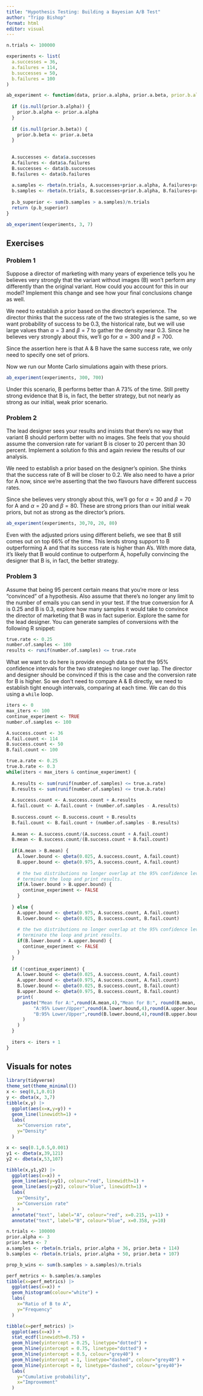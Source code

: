 ---
title: "Hypothesis Testing: Building a Bayesian A/B Test"
author: "Tripp Bishop"
format: html
editor: visual
---


```{r}
n.trials <- 100000

experiments <- list(
  a.successes = 36,
  a.failures = 114,
  b.successes = 50,
  b.failures = 100
)

ab_experiment <- function(data, prior.a.alpha, prior.a.beta, prior.b.alpha=NULL, prior.b.beta=NULL) {
  
  if (is.null(prior.b.alpha)) {
    prior.b.alpha <- prior.a.alpha
  }
  
  if (is.null(prior.b.beta)) {
    prior.b.beta <- prior.a.beta
  }
  
  
  A.successes <- data$a.successes
  A.failures <- data$a.failures
  B.successes <- data$b.successes
  B.failures <- data$b.failures
  
  a.samples <- rbeta(n.trials, A.successes+prior.a.alpha, A.failures+prior.a.beta)
  b.samples <- rbeta(n.trials, B.successes+prior.b.alpha, B.failures+prior.b.beta)
  
  p.b_superior <- sum(b.samples > a.samples)/n.trials
  return (p.b_superior)
}

ab_experiment(experiments, 3, 7)
```



## Exercises

### Problem 1
Suppose a director of marketing with many years of experience tells you he believes very strongly that the variant without images (B) won't perform any differently than the original variant. How could you account for this in our model? Implement this change and see how your final conclusions change as well.

We need to establish a prior based on the director's experience. The director thinks that the success rate of the two strategies is the same, so we want probability of success to be 0.3, the historical rate, but we will use large values than $\alpha=3$ and $\beta=7$ to gather the density near 0.3. Since he believes very strongly about this, we'll go for $\alpha=300$ and $\beta=700$.

Since the assertion here is that A & B have the same success rate, we only need to specify one set of priors.

Now we run our Monte Carlo simulations again with these priors.
```{r problem 1}
ab_experiment(experiments, 300, 700)
```
Under this scenario, B performs better than A 73% of the time. Still pretty strong evidence that B is, in fact, the better strategy, but not nearly as strong as our initial, weak prior scenario.

### Problem 2
The lead designer sees your results and insists that there's no way that variant B should perform better with no images. She feels that you should assume the conversion rate for variant B is closer to 20 percent than 30 percent. Implement a solution fo this and again review the results of our analysis.

We need to establish a prior based on the designer's opinion. She thinks that the success rate of B will be closer to 0.2. We also need to have a prior for A now, since we're asserting that the two flavours have different success rates.

Since she believes very strongly about this, we'll go for $\alpha=30$ and $\beta=70$ for A and $\alpha=20$ and $\beta=80$. These are strong priors than our initial weak priors, but not as strong as the director's priors.

```{r problem 2}
ab_experiment(experiments, 30,70, 20, 80)
```
Even with the adjusted priors using different beliefs, we see that B still comes out on top 66% of the time. This lends strong support to B outperforming A and that its success rate is higher than A's. With more data, it's likely that B would continue to outperform A, hopefully convincing the designer that B is, in fact, the better strategy.

### Problem 3
Assume that being 95 percent certain means that you're more or less "convinced" of a hypothesis. Also assume that there's no longer any limit to the number of emails you can send in your test. If the true conversion for A is 0.25 and B is 0.3, explore how many samples it would take to convince the director of marketing that B was in fact superior. Explore the same for the lead designer. You can generate samples of conversions with the following R snippet:

```{r}
true.rate <- 0.25
number.of.samples <- 100
results <- runif(number.of.samples) <= true.rate
```

What we want to do here is provide enough data so that the 95% confidence intervals for the two strategies no longer over lap. The director and designer should be convinced if this is the case and the conversion rate for B is higher. So we don't need to compare A & B directly, we need to establish tight enough intervals, comparing at each time. We can do this using a `while` loop.

```{r}
iters <- 0
max_iters <- 100
continue_experiment <- TRUE
number.of.samples <- 100

A.success.count <- 36
A.fail.count <- 114
B.success.count <- 50
B.fail.count <- 100

true.a.rate <- 0.25
true.b.rate <- 0.3
while(iters < max_iters & continue_experiment) {
  
  A.results <- sum(runif(number.of.samples) <= true.a.rate)
  B.results <- sum(runif(number.of.samples) <= true.b.rate)
  
  A.success.count <- A.success.count + A.results
  A.fail.count <- A.fail.count + (number.of.samples - A.results)
  
  B.success.count <- B.success.count + B.results
  B.fail.count <- B.fail.count + (number.of.samples - B.results)
  
  A.mean <- A.success.count/(A.success.count + A.fail.count)
  B.mean <- B.success.count/(B.success.count + B.fail.count)
  
  if(A.mean > B.mean) {
    A.lower.bound <- qbeta(0.025, A.success.count, A.fail.count)
    B.upper.bound <- qbeta(0.975, A.success.count, A.fail.count)
    
    # the two distributions no longer overlap at the 95% confidence level,
    # terminate the loop and print results.
    if(A.lower.bound > B.upper.bound) {
      continue_experiment <- FALSE
    }
    
  } else {
    A.upper.bound <- qbeta(0.975, A.success.count, A.fail.count)
    B.lower.bound <- qbeta(0.025, B.success.count, B.fail.count)
    
    # the two distributions no longer overlap at the 95% confidence level,
    # terminate the loop and print results.
    if(B.lower.bound > A.upper.bound) {
      continue_experiment <- FALSE
    }
  }
  
  if (!continue_experiment) {
    A.lower.bound <- qbeta(0.025, A.success.count, A.fail.count)
    A.upper.bound <- qbeta(0.975, A.success.count, A.fail.count)
    B.lower.bound <- qbeta(0.025, B.success.count, B.fail.count)
    B.upper.bound <- qbeta(0.975, B.success.count, B.fail.count)
    print(
      paste("Mean for A:",round(A.mean,4),"Mean for B:", round(B.mean, 4),
          "A:95% Lower/Upper",round(A.lower.bound,4),round(A.upper.bound,4),
          "B:95% Lower/Upper",round(B.lower.bound,4),round(B.upper.bound,4)
      )
    )
  }
  
  iters <- iters + 1
}
```
## Visuals for notes

```{r}
library(tidyverse)
theme_set(theme_minimal())
x <- seq(0,1,0.01)
y <- dbeta(x, 3,7)
tibble(x,y) |> 
  ggplot(aes(x=x,y=y)) +
  geom_line(linewidth=1) +
  labs(
    x="Conversion rate",
    y="Density"
  )
```

```{r}
x <- seq(0.1,0.5,0.001)
y1 <- dbeta(x,39,121)
y2 <- dbeta(x,53,107)

tibble(x,y1,y2) |> 
  ggplot(aes(x=x)) +
  geom_line(aes(y=y1), colour="red", linewidth=1) +
  geom_line(aes(y=y2), colour="blue", linewidth=1) +
  labs(
    y="Density",
    x="Conversion rate"
  ) +
  annotate("text", label="A", colour="red", x=0.215, y=11) +
  annotate("text", label="B", colour="blue", x=0.358, y=10)
```

```{r}
n.trials <- 100000
prior.alpha <- 3
prior.beta <- 7
a.samples <- rbeta(n.trials, prior.alpha + 36, prior.beta + 114)
b.samples <- rbeta(n.trials, prior.alpha + 50, prior.beta + 107)

prop_b_wins <- sum(b.samples > a.samples)/n.trials
```

```{r}
perf_metrics <- b.samples/a.samples
tibble(x=perf_metrics) |> 
  ggplot(aes(x=x)) + 
  geom_histogram(colour="white") +
  labs(
    x="Ratio of B to A",
    y="Frequency"
  )
```

```{r}
tibble(x=perf_metrics) |> 
  ggplot(aes(x=x)) +
  stat_ecdf(linewidth=0.75) +
  geom_hline(yintercept = 0.25, linetype="dotted") +
  geom_hline(yintercept = 0.75, linetype="dotted") +
  geom_hline(yintercept = 0.5, colour="grey40") +
  geom_hline(yintercept = 1, linetype="dashed", colour="grey40") +
  geom_hline(yintercept = 0, linetype="dashed", colour="grey40")+
  labs(
    y="Cumulative probability",
    x="Improvement"
  )
```


